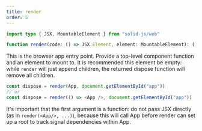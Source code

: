 ```yaml
---
title: render
order: 5
---
```


```ts
import type { JSX, MountableElement } from "solid-js/web"

function render(code: () => JSX.Element, element: MountableElement): () => void
```

This is the browser app entry point. Provide a top-level component function and an element to mount to. It is recommended this element be empty: while `render` will just append children, the returned dispose function will remove all children.

```ts
const dispose = render(App, document.getElementById("app"))
// or
const dispose = render(() => <App />, document.getElementById("app"))
```

It's important that the first argument is a function: do not pass JSX directly (as in `render(<App/>, ...)`), because this will call App before render can set up a root to track signal dependencies within App.
